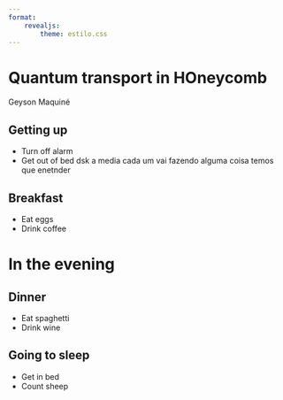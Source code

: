 ```yaml
---
format: 
    revealjs:
        theme: estilo.css
---
```


# Quantum transport in HOneycomb 
Geyson Maquiné 

## Getting up

- Turn off alarm
- Get out of bed dsk a media cada um vai fazendo alguma coisa temos que enetnder

## Breakfast

- Eat eggs
- Drink coffee

# In the evening

## Dinner

- Eat spaghetti
- Drink wine

## Going to sleep

- Get in bed
- Count sheep